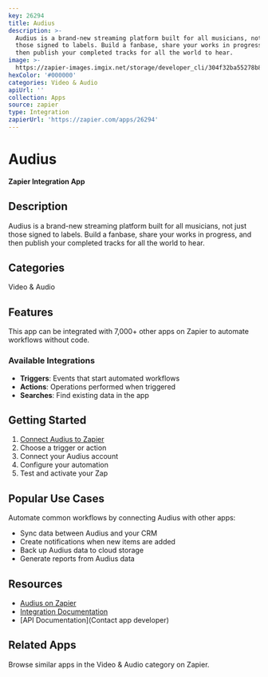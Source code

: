 ```yaml
---
key: 26294
title: Audius
description: >-
  Audius is a brand-new streaming platform built for all musicians, not just
  those signed to labels. Build a fanbase, share your works in progress, and
  then publish your completed tracks for all the world to hear.
image: >-
  https://zapier-images.imgix.net/storage/developer_cli/304f32ba55278b8f653fc5642d50a18d.png?auto=format%2Ccompress&ixlib=python-3.0.0&q=50
hexColor: '#000000'
categories: Video & Audio
apiUrl: ''
collection: Apps
source: zapier
type: Integration
zapierUrl: 'https://zapier.com/apps/26294'
---
```

# Audius

**Zapier Integration App**

## Description

Audius is a brand-new streaming platform built for all musicians, not just those signed to labels. Build a fanbase, share your works in progress, and then publish your completed tracks for all the world to hear.

## Categories

Video & Audio

## Features

This app can be integrated with 7,000+ other apps on Zapier to automate workflows without code.

### Available Integrations

- **Triggers**: Events that start automated workflows
- **Actions**: Operations performed when triggered
- **Searches**: Find existing data in the app

## Getting Started

1. [Connect Audius to Zapier](https://zapier.com/apps/26294)
2. Choose a trigger or action
3. Connect your Audius account
4. Configure your automation
5. Test and activate your Zap

## Popular Use Cases

Automate common workflows by connecting Audius with other apps:

- Sync data between Audius and your CRM
- Create notifications when new items are added
- Back up Audius data to cloud storage
- Generate reports from Audius data

## Resources

- [Audius on Zapier](https://zapier.com/apps/26294)
- [Integration Documentation](https://zapier.com/apps/26294/integrations)
- [API Documentation](Contact app developer)

## Related Apps

Browse similar apps in the Video & Audio category on Zapier.
